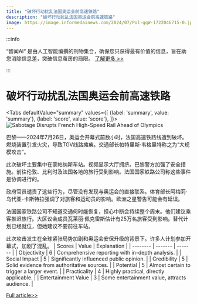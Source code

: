 ```yaml
---
title: "破坏行动扰乱法国奥运会前高速铁路"
description: "破坏行动扰乱法国奥运会前高速铁路"
image: https://image.informedainews.com/2024/07/Pol-gqW-1722046715-0.jpg
---
```



:::info

“智闻AI“ 是由人工智能编撰的刊物集合，确保您只获得最有价值的信息，旨在助您消除信息差，突破信息茧房的局限。  [了解更多 >>](/)

:::

# 破坏行动扰乱法国奥运会前高速铁路


<Tabs
	defaultValue="summary"
	values={[
	{label: 'summary', value: 'summary'},
	{label: 'score', value: 'score'},
]}>
<TabItem value="summary">
<img
  src="https://image.informedainews.com/2024/07/Pol-gqW-1722046715-0.jpg"
  alt="Sabotage Disrupts French High-Speed Rail Ahead of Olympics"
/>



巴黎——2024年7月26日，奥运会开幕式前数小时，法国高速铁路线遭到破坏。燃烧装置引发火灾，导致TGV线路瘫痪。交通部长帕特里斯·韦格里特称之为“大规模攻击”。

此次破坏主要集中在蒙帕纳斯车站。视频显示大厅拥挤。巴黎警方加强了安全措施。前往伦敦、比利时及法国各地的旅行受到影响。法国国家铁路公司称这些事件是协调进行的。

政府官员谴责了这些行为，尽管没有发现与奥运会的直接联系。体育部长阿梅莉·乌代亚-卡斯特拉强调了对旅客和运动员的影响。欧洲之星警告可能会有延误。

法国国家铁路公司不知道交通何时能恢复，担心中断会持续整个周末。他们建议乘客推迟旅行。大区议会成员瓦莱丽·佩克雷斯估计有25万名旅客受到影响。替代计划已经就位，但她建议不要前往车站。

此次攻击发生在全球紧张局势加剧和奥运会安保升级的背景下。许多人计划参加开幕式，加剧了混乱。
</TabItem>
<TabItem value="score">
	| Scores     | Value   | Explanation |
	| -------- | ------- | ------- |
	| Objectivity  | 6    | Comprehensive reporting with in-depth analysis.    |
	| Social Impact | 5     | Significantly influenced public opinion.    |
	| Credibility    | 5    | Solid evidence from authoritative sources.    |
	| Potential    | 5    | Almost certain to trigger a larger event.    |
	| Practicality    | 4    | Highly practical, directly applicable.    |
	| Entertainment Value    | 3    | Some entertainment value, attracts audience.    |
</TabItem>
</Tabs>

[Full article>>](https://asia.nikkei.com/Business/Transportation/French-high-speed-rail-lines-sabotaged-hours-before-Olympics-open)
